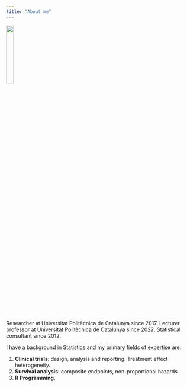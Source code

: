 ```yaml
---
title: "About me"
---
```


![](images/jordi_cortes.jpg){width=20%}

Researcher at Universitat Politècnica de Catalunya since 2017. Lecturer professor at Universitat Politècnica de Catalunya since 2022. Statistical consultant since 2012.  

I have a background in Statistics and my primary fields of expertise are:

1. **Clinical trials**: design, analysis and reporting. Treatment effect heterogeneity.
2. **Survival analysis**: composite endpoints, non-proportional hazards.
3. **R Programming**.  